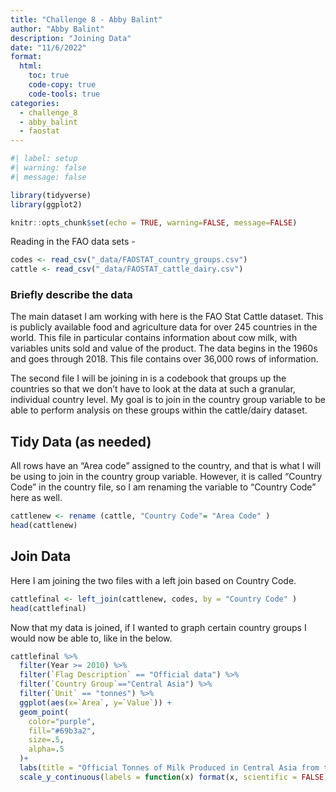 ```yaml
---
title: "Challenge 8 - Abby Balint"
author: "Abby Balint"
description: "Joining Data"
date: "11/6/2022"
format:
  html:
    toc: true
    code-copy: true
    code-tools: true
categories:
  - challenge_8
  - abby_balint
  - faostat
---
```


```r
#| label: setup
#| warning: false
#| message: false

library(tidyverse)
library(ggplot2)

knitr::opts_chunk$set(echo = TRUE, warning=FALSE, message=FALSE)
```

Reading in the FAO data sets - 
```r
codes <- read_csv("_data/FAOSTAT_country_groups.csv")
cattle <- read_csv("_data/FAOSTAT_cattle_dairy.csv")
```

### Briefly describe the data

The main dataset I am working with here is the FAO Stat Cattle dataset. This is publicly available food and agriculture data for over 245 countries in the world. This file in particular contains information about cow milk, with variables units sold and value of the product. The data begins in the 1960s and goes through 2018. This file contains over 36,000 rows of information. 

The second file I will be joining in is a codebook that groups up the countries so that we don't have to look at the data at such a granular, individual country level. My goal is to join in the country group variable to be able to perform analysis on these groups within the cattle/dairy dataset.


## Tidy Data (as needed)

All rows have an "Area code" assigned to the country, and that is what I will be using to join in the country group variable. However, it is called "Country Code" in the country file, so I am renaming the variable to "Country Code" here as well. 
```r
cattlenew <- rename (cattle, "Country Code"= "Area Code" )
head(cattlenew)

```


## Join Data

Here I am joining the two files with a left join based on Country Code.

```r
cattlefinal <- left_join(cattlenew, codes, by = "Country Code" )
head(cattlefinal)
```
Now that my data is joined, if I wanted to graph certain country groups I would now be able to, like in the below.

```r
cattlefinal %>%
  filter(Year >= 2010) %>%
  filter(`Flag Description` == "Official data") %>%
  filter(`Country Group`=="Central Asia") %>%
  filter(`Unit` == "tonnes") %>%
  ggplot(aes(x=`Area`, y=`Value`)) + 
  geom_point(
    color="purple",
    fill="#69b3a2",
    size=.5,
    alpha=.5
  )+
  labs(title = "Official Tonnes of Milk Produced in Central Asia from the Year 2010-2018", x="Country", y="Value of Milk") +
  scale_y_continuous(labels = function(x) format(x, scientific = FALSE)) 
```


